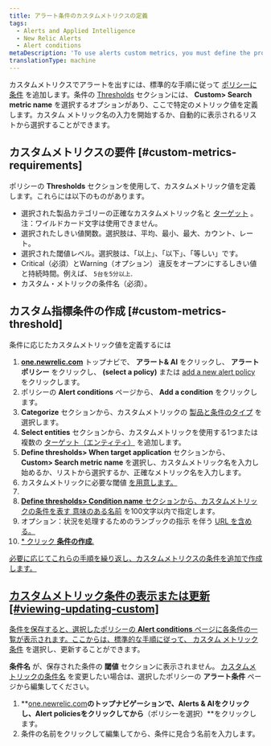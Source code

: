 ```yaml
---
title: アラート条件のカスタムメトリクスの定義
tags:
  - Alerts and Applied Intelligence
  - New Relic Alerts
  - Alert conditions
metaDescription: 'To use alerts custom metrics, you must define the product and entity, select the exact custom metric name, and define the thresholds.'
translationType: machine
---
```


カスタムメトリクスでアラートを出すには、標準的な手順に従って [ポリシーに条件](/docs/alerts/new-relic-alerts-beta/configuring-alert-policies/define-alert-conditions) を追加します。条件の [Thresholds](/docs/alerts/new-relic-alerts-beta/configuring-alert-policies/define-thresholds-trigger-alert) セクションには、 **Custom> Search metric name** を選択するオプションがあり、ここで特定のメトリック値を定義します。カスタム メトリック名の入力を開始するか、自動的に表示されるリストから選択することができます。

## カスタムメトリクスの要件 [#custom-metrics-requirements]

ポリシーの **Thresholds** セクションを使用して、カスタムメトリック値を定義します。これらには以下のものがあります。

* 選択された製品カテゴリーの正確なカスタムメトリック名と [ターゲット](/docs/alerts/new-relic-alerts-beta/configuring-alert-policies/select-product-targets-alert-condition) 。注：ワイルドカード文字は使用できません。
* 選択されたしきい値関数。選択肢は、平均、最小、最大、カウント、レート。
* 選択された閾値レベル。選択肢は、「以上」、「以下」、「等しい」です。
* Critical（必須）とWarning（オプション） 違反をオープンにするしきい値と持続時間。例えば、 `5台を5分以上`.
* カスタム・メトリックの条件名（必須）。

## カスタム指標条件の作成 [#custom-metrics-threshold]

条件に応じたカスタムメトリック値を定義するには

1. **[one.newrelic.com](https://one.newrelic.com/ "新しいウィンドウにリンクが開きます。")** トップナビで、 **アラート& AI** をクリックし、 **アラートポリシー** をクリックし、 **(select a policy)** または [add a new alert policy](/docs/alerts/new-relic-alerts-beta/configuring-alert-policies/name-or-rename-alert-policy) をクリックします。
2. ポリシーの **Alert conditions** ページから、 **Add a condition** をクリックします。
3. **Categorize** セクションから、カスタムメトリックの [製品と条件のタイプ](/docs/alerts/new-relic-alerts-beta/configuring-alert-policies/define-alert-conditions) を選択します。
4. **Select entities** セクションから、カスタムメトリックを使用する1つまたは複数の [ターゲット（エンティティ）](/docs/alerts/new-relic-alerts-beta/configuring-alert-policies/select-product-targets-alert-condition) を追加します。
5. **Define thresholds> When target application** セクションから、 **Custom> Search metric name** を選択し、カスタムメトリック名を入力し始めるか、リストから選択するか、正確なメトリック名を入力します。
6. カスタムメトリックに必要な閾値 [を用意します。](#custom-metrics-requirements)
7. [](#custom-metrics-requirements)
8. [**Define thresholds> Condition name** セクションから、カスタムメトリックの条件を表す ](#custom-metrics-requirements)[意味のある名前](/docs/alerts/new-relic-alerts-beta/configuring-alert-policies/define-alert-conditions#best-practices-conditions) を100文字以内で指定します。
9. オプション：状況を処理するためのランブックの指示 を伴う [URL を含める。](/docs/alerts/new-relic-alerts-beta/reviewing-alert-incidents/provide-runbook-instructions-alerts)
10. [\* クリック **条件の作成**.](/docs/alerts/new-relic-alerts-beta/reviewing-alert-incidents/provide-runbook-instructions-alerts)

[必要に応じてこれらの手順を繰り返し、カスタムメトリクスの条件を追加で作成します。](/docs/alerts/new-relic-alerts-beta/reviewing-alert-incidents/provide-runbook-instructions-alerts)

## [カスタムメトリック条件の表示または更新 \[#viewing-updating-custom\]](/docs/alerts/new-relic-alerts-beta/reviewing-alert-incidents/provide-runbook-instructions-alerts)

[条件を保存すると、選択したポリシーの **Alert conditions** ページに各条件の一覧が表示されます。ここからは、標準的な手順に従って、 ](/docs/alerts/new-relic-alerts-beta/reviewing-alert-incidents/provide-runbook-instructions-alerts)[カスタム メトリック条件](#custom-metrics-threshold) を選択し、更新することができます。

**条件名** が、保存された条件の **閾値** セクションに表示されません。 [カスタムメトリックの条件名](/docs/alerts/new-relic-alerts-beta/configuring-alert-policies/define-alert-conditions#rename-condition) を変更したい場合は、選択したポリシーの **アラート条件** ページから編集してください。

1. **[one.newrelic.com](https://one.newrelic.com/ "新しいウィンドウにリンクが開きます。")**のトップナビゲーションで、**Alerts & AI**をクリックし、**Alert policies**をクリックしてから**（ポリシーを選択）**をクリックします。
2. 条件の名前をクリックして編集してから、条件に見合う名前を入力します。
